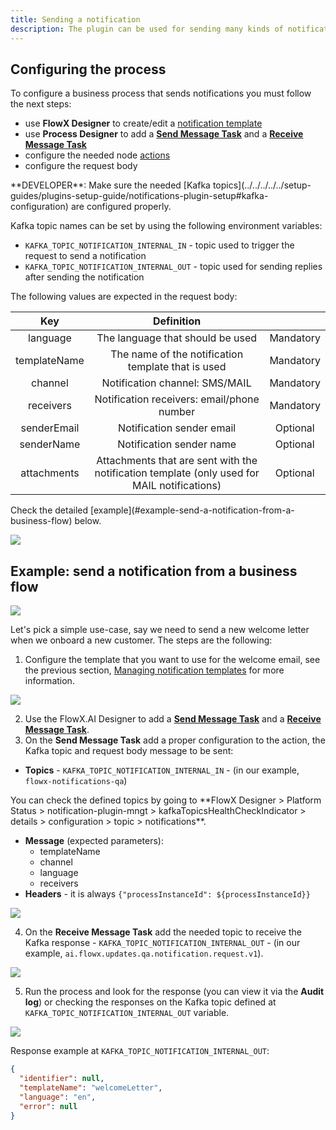```yaml
---
title: Sending a notification
description: The plugin can be used for sending many kinds of notifications such as emails or SMS notifications. It can be easily integrated in one of your business processes.
---
```


## Configuring the process

To configure a business process that sends notifications you must follow the next steps:

* use **FlowX Designer**  to create/edit a [notification template](./managing-notification-templates)
* use **Process Designer** to add a [**Send Message Task**](/4.0/docs/building-blocks/node/message-send-received-task-node) and a [**Receive Message Task**](../../../../building-blocks/node/message-send-received-task-node#receive-message-task)
* configure the needed node [actions](../../../../building-blocks/actions/actions)
* configure the request body

<Check>
**DEVELOPER**: Make sure the needed [Kafka topics](../../../../../setup-guides/plugins-setup-guide/notifications-plugin-setup#kafka-configuration) are configured properly.

Kafka topic names can be set by using the following environment variables:

* `KAFKA_TOPIC_NOTIFICATION_INTERNAL_IN` - topic used to trigger the request to send a notification
* `KAFKA_TOPIC_NOTIFICATION_INTERNAL_OUT` - topic used for sending replies after sending the notification

</Check>


The following values are expected in the request body:

|     Key      |                                         Definition                                          |           |
| :----------: | :-----------------------------------------------------------------------------------------: | :-------: |
|   language   |                              The language that should be used                               | Mandatory |
| templateName |                     The name of the notification template that is used                      | Mandatory |
|   channel    |                               Notification channel: SMS/MAIL                                | Mandatory |
|  receivers   |                         Notification receivers: email/phone number                          | Mandatory |
| senderEmail  |                                  Notification sender email                                  | Optional  |
|  senderName  |                                  Notification sender name                                   | Optional  |
| attachments  | Attachments that are sent with the notification template (only used for MAIL notifications) | Optional  |

<Check>
Check the detailed [example](#example-send-a-notification-from-a-business-flow) below.
</Check>

![](https://s3.eu-west-1.amazonaws.com/docx.flowx.ai/platform-deep-dive/notification_archi_send.png)



## Example: send a notification from a business flow

![](https://s3.eu-west-1.amazonaws.com/docx.flowx.ai/platform-deep-dive/send_a_notification_proc.png)

Let's pick a simple use-case, say we need to send a new welcome letter when we onboard a new customer. The steps are the following:

1. Configure the template that you want to use for the welcome email, see the previous section, [Managing notification templates](./managing-notification-templates) for more information.

![](https://s3.eu-west-1.amazonaws.com/docx.flowx.ai/platform-deep-dive/send_a_notif_from_business_flow.gif)

2. Use the FlowX.AI Designer to add a [**Send Message Task**](../../../../building-blocks/node/message-send-received-task-node#send-message-task) and a [**Receive Message Task**](../../../../building-blocks/node/message-send-received-task-node#receive-message-task).
3. On the **Send Message Task** add a proper configuration to the action, the Kafka topic and request body message to be sent:

* **Topics** - `KAFKA_TOPIC_NOTIFICATION_INTERNAL_IN` - (in our example, `flowx-notifications-qa`)

<Tip>
You can check the defined topics by going to **FlowX Designer > Platform Status > notification-plugin-mngt > kafkaTopicsHealthCheckIndicator > details > configuration > topic > notifications**.
</Tip>

* **Message** (expected parameters):
    * templateName
    * channel
    * language
    * receivers
* **Headers** - it is always `{"processInstanceId": ${processInstanceId}}`

<Frame>

![](https://s3.eu-west-1.amazonaws.com/docx.flowx.ai/platform-deep-dive/notif_params_send.png)

</Frame>

4. On the **Receive Message Task** add the needed topic to receive the Kafka response - `KAFKA_TOPIC_NOTIFICATION_INTERNAL_OUT` - (in our example, `ai.flowx.updates.qa.notification.request.v1`).

<Frame>

![](https://s3.eu-west-1.amazonaws.com/docx.flowx.ai/platform-deep-dive/generate_notif_receive.png)

</Frame>

5. Run the process and look for the response (you can view it via the **Audit log**) or checking the responses on the Kafka topic defined at `KAFKA_TOPIC_NOTIFICATION_INTERNAL_OUT` variable.

![](https://s3.eu-west-1.amazonaws.com/docx.flowx.ai/platform-deep-dive/notif_send_resp.png)


Response example at `KAFKA_TOPIC_NOTIFICATION_INTERNAL_OUT`:

```json
{
  "identifier": null,
  "templateName": "welcomeLetter",
  "language": "en",
  "error": null
}
```
